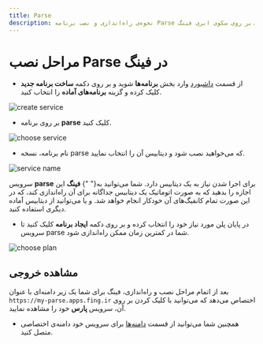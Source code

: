 ```yaml
---
title: Parse
description: نحوه‌ی راه‌اندازی و نصب برنامه Parse بر روی سکوی ابری فینگ.
---
```




<Platform>
  <PlatformHead title="دیتابیس Parse" src="https://avatars.githubusercontent.com/u/26932219?s=200&v=4" />
</Platform>

# مراحل نصب Parse در فینگ

- از قسمت [داشبورد](https://dashboard.fing.ir) وارد بخش **برنامه‌ها** شوید و بر روی دکمه **ساخت برنامه جدید** کلیک کرده و گزینه **برنامه‌‌های آماده** را انتخاب کنید.

![create service](/docs/images/service-create.jpg)

- بر روی برنامه **parse** کلیک کنید.

![choose service](/docs/images/service-choose-parse.jpg)

- نام برنامه، نسخه parse که می‌خواهید نصب شود و دیتابیس آن را انتخاب نمایید.

![service name](/docs/images/service-parse-create.jpg)

<Notice variant="info">
  سرویس <b>parse</b> برای اجرا شدن نیاز به یک دیتابیس دارد. شما می‌توانید به{" "}
  <b>فینگ</b> این اجازه را بدهید که به صورت اتوماتیک یک دیتابیس جداگانه برای آن
  راه‌اندازی کند، که در این صورت تمام کانفیگ‌های آن خودکار انجام خواهد شد. و یا
  می‌توانید از دیتابیس آماده دیگری استفاده کنید.
</Notice>


- در پایان پلن مورد نیاز خود را انتخاب کرده و بر روی دکمه **ایجاد برنامه** کلیک کنید تا سرویس parse شما در کمترین زمان ممکن راه‌اندازی شود.

![choose plan](/docs/images/choose-plan.jpg)

## مشاهده خروجی

بعد از اتمام مراحل نصب و راه‌اندازی، فینگ برای شما یک زیر دامنه‌‌ای‌ با عنوان `https://my-parse.apps.fing.ir` اختصاص می‌دهد که می‌توانید با کلیک کردن بر روی آن، سرویس **پارس** خود را مشاهده نمایید.

- همچنین شما می‌توانید از قسمت [دامنه‌ها](/apps/domains) برای سرویس خود دامنه‌ی اختصاصی متصل کنید.